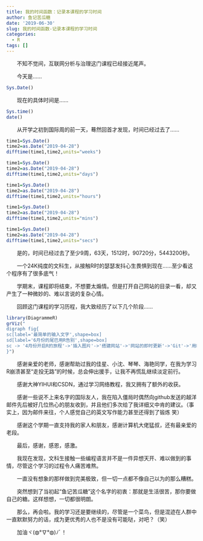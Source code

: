 ```yaml
---
title: 我的时间函数：记录本课程的学习时间
author: 鱼记苦瓜糖
date: '2019-06-30'
slug: 我的时间函数-记录本课程的学习时间
categories:
  - R
tags: []
---
```


&emsp;&emsp;不知不觉间，互联网分析与治理这门课程已经接近尾声。

&emsp;&emsp;今天是……
```r
Sys.Date()
```


&emsp;&emsp;现在的具体时间是……
```r
Sys.time()
date()
```


&emsp;&emsp;从开学之初到国际周的前一天，蓦然回首才发现，时间已经过去了……
```r
time1=Sys.Date()
time2=as.Date("2019-04-28")
difftime(time1,time2,units="weeks")
```

```r
time1=Sys.Date()
time2=as.Date("2019-04-28")
difftime(time1,time2,units="days")
```

```r
time1=Sys.Date()
time2=as.Date("2019-04-28")
difftime(time1,time2,units="hours")
```

```r
time1=Sys.Date()
time2=as.Date("2019-04-28")
difftime(time1,time2,units="mins")
```

```r
time1=Sys.Date()
time2=as.Date("2019-04-28")
difftime(time1,time2,units="secs")
```


&emsp;&emsp;是的，时间已经过去了至少9周，63天，1512时，90720分，5443200秒。


&emsp;&emsp;一个24K纯度的文科生，从接触R时的瑟瑟发抖心生畏惧到现在……至少看这个程序有了很多底气！  

&emsp;&emsp;学期末，课程即将结束，不想要太煽情。但是打开自己网站的目录一看，却又产生了一种微妙的、难以言说的复杂心情。    

&emsp;&emsp;回顾这门课程的学习历程，我大致经历了以下几个阶段……
```r
library(DiagrammeR)
grViz("
digraph fig{
sc[label='最简单的输入文字',shape=box]
sd[label='6月份的尾巴用R告别',shape=box]
sc -> '4月份开启R的旅程'->'插入图片'->'搭建网站'->'网站的即时更新'->'Git'->'用R爬虫'->'用R画图'->'用R绘制词云'->'用R绘制流程图'->'用R写文'->sd
}")
```


&emsp;&emsp;感谢亲爱的老师，感谢帮助过我的佳星、小沈、琴琴、海艳同学，在我为学习R崩溃甚至“走投无路”的时候，总会伸出援手，让我不再慌乱继续淡定前行。  

&emsp;&emsp;感谢大神YIHUI和CSDN，通过学习网络教程，我又拥有了额外的收获。  

&emsp;&emsp;感谢一些说不上来名字的国际友人，我在陷入僵局时偶然向github发送的越洋邮件先后被好几位热心的朋友收到，并且他们多次给了我详细又中肯的建议。（事实上，因为邮件来往，个人感觉自己的英文写作能力甚至还得到了锻炼 笑）  

&emsp;&emsp;感谢这个学期一直支持我的家人和朋友，感谢计算机大佬猛叔，还有最亲爱的老段。  


&emsp;&emsp;最后，感谢，感恩，感激。  

&emsp;&emsp;我现在发现，文科生接触一些编程语言并不是一件异想天开、难以做到的事情，尽管这个学习的过程令人痛苦难熬。

&emsp;&emsp;一直没有想象的那样做到完美极致，但一切一点都不像自己以为的那么糟糕。  

&emsp;&emsp;突然想到了当初起“鱼记苦瓜糖”这个名字的初衷：那就是生活很苦，那你要做自己的糖。这样想想，一切都很明朗。    

&emsp;&emsp;那么，再会啦。我的学习还是要继续的，尽管是一个菜鸟，但是混迹在人群中一直默默努力的话，成为更优秀的人也不是没有可能哒，对吧？（笑）  

&emsp;&emsp;加油ヾ(◍°∇°◍)ﾉﾞ！


